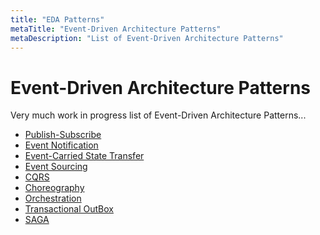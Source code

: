 ```yaml
---
title: "EDA Patterns"
metaTitle: "Event-Driven Architecture Patterns"
metaDescription: "List of Event-Driven Architecture Patterns"
---
```


# Event-Driven Architecture Patterns

Very much work in progress list of Event-Driven Architecture Patterns...

- [Publish-Subscribe](/EDAPatterns/Publish-Subscribe.mdx)
- [Event Notification](/EDAPatterns/Event-Notification.mdx)
- [Event-Carried State Transfer](/EDAPatterns/Event-Carried-State-Transfer.mdx)
- [Event Sourcing](/EDAPatterns/Event-Sourcing.mdx)
- [CQRS](/EDAPatterns/CQRS.mdx)
- [Choreography](/EDAPatterns/Choreography.mdx)
- [Orchestration](/EDAPatterns/Orchestration.mdx)
- [Transactional OutBox](/EDAPatterns/Transactional-OutBox.mdx)
- [SAGA](/EDAPatterns/SAGA.mdx)



